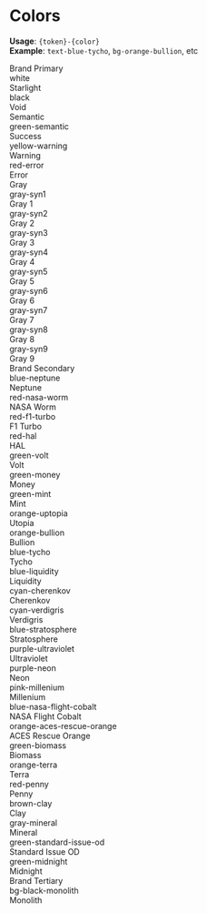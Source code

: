 

<Meta title="1. Quarks/Colors" />

<style>{`

    * { color: black }

  .subheading {
    --mediumdark: '#999999';
    font-weight: 900;
    font-size: 13px;
    color: #999;
    letter-spacing: 6px;
    line-height: 24px;
    text-transform: uppercase;
    margin-bottom: 12px;
    margin-top: 40px;
  }

  .link-list {
    display: grid;
    grid-template-columns: 1fr;
    grid-template-rows: 1fr 1fr;
    row-gap: 10px;
  }

  @media (min-width: 620px) {
    .link-list {
      row-gap: 20px;
      column-gap: 20px;
      grid-template-columns: 1fr 1fr;
    }
  }

  @media all and (-ms-high-contrast:none) {
  .link-list {
      display: -ms-grid;
      -ms-grid-columns: 1fr 1fr;
      -ms-grid-rows: 1fr 1fr;
    }
  }

  .link-item {
    display: block;
    padding: 20px 30px 20px 15px;
    border: 1px solid #00000010;
    border-radius: 5px;
    transition: background 150ms ease-out, border 150ms ease-out, transform 150ms ease-out;
    color: #333333;
    display: flex;
    align-items: flex-start;
  }

  .link-item:hover {
    border-color: #1EA7FD50;
    transform: translate3d(0, -3px, 0);
    box-shadow: rgba(0, 0, 0, 0.08) 0 3px 10px 0;
  }

  .link-item:active {
    border-color: #1EA7FD;
    transform: translate3d(0, 0, 0);
  }

  .link-item strong {
    font-weight: 700;
    display: block;
    margin-bottom: 2px;
  }
  
  .link-item img {
    height: 40px;
    width: 40px;
    margin-right: 15px;
    flex: none;
  }

  .link-item span {
    font-size: 14px;
    line-height: 20px;
  }

  .tip {
    display: inline-block;
    border-radius: 1em;
    font-size: 11px;
    line-height: 12px;
    font-weight: 700;
    background: #E7FDD8;
    color: #66BF3C;
    padding: 4px 12px;
    margin-right: 10px;
    vertical-align: top;
  }

  .tip-wrapper {
    font-size: 13px;
    line-height: 20px;
    margin-top: 40px;
    margin-bottom: 40px;
  }

  .tip-wrapper code {
    font-size: 12px;
    display: inline-block;
  }

  
`}</style>

# Colors

**Usage**: `{token}-{color}` <br/>
**Example**: `text-blue-tycho`, `bg-orange-bullion`, etc

<div className="subheading">Brand Primary</div>

<div className="grid grid-cols-3 gap-x-4" style={{height: "12rem"}}>
    <div className="border border-gray-syn2 p-2 rounded-md flex flex-col">
        <div className="bg-white rounded-sm flex-grow p-4 text-black border">white</div>
        <div className="flex-grow-0 pt-2 pb-1">Starlight</div>
    </div>
    <div className="border border-gray-syn2 p-2 rounded-md flex flex-col">
        <div className="bg-black rounded-sm flex-grow p-4 text-white">black</div>
        <div className="flex-grow-0 pt-2 pb-1">Void</div>
    </div>
</div>

<div className="subheading">Semantic</div>

<div className="grid grid-cols-3 gap-x-4" style={{height: "12rem"}}>
    <div className="border border-gray-syn2 p-2 rounded-md flex flex-col">
        <div className="bg-green-semantic rounded-sm flex-grow p-4 text-black">green-semantic</div>
        <div className="flex-grow-0 pt-2 pb-1">Success</div>
    </div>
    <div className="border border-gray-syn2 p-2 rounded-md flex flex-col">
        <div className="bg-yellow-warning rounded-sm flex-grow p-4 text-black">yellow-warning</div>
        <div className="flex-grow-0 pt-2 pb-1">Warning</div>
    </div>
    <div className="border border-gray-syn2 p-2 rounded-md flex flex-col">
        <div className="bg-red-error rounded-sm flex-grow p-4 text-white">red-error</div>
        <div className="flex-grow-0 pt-2 pb-1">Error</div>
    </div>
</div>

<div className="subheading">Gray</div>

<div className="grid grid-cols-3 grid-rows-3 gap-4" style={{height: "36rem"}}>
    <div className="border border-gray-syn2 p-2 rounded-md flex flex-col">
        <div className="bg-gray-syn1 rounded-sm flex-grow p-4 text-black">gray-syn1</div>
        <div className="flex-grow-0 pt-2 pb-1">Gray 1</div>
    </div>
    <div className="border border-gray-syn2 p-2 rounded-md flex flex-col">
        <div className="bg-gray-syn2 rounded-sm flex-grow p-4 text-black">gray-syn2</div>
        <div className="flex-grow-0 pt-2 pb-1">Gray 2</div>
    </div>
    <div className="border border-gray-syn2 p-2 rounded-md flex flex-col">
        <div className="bg-gray-syn3 rounded-sm flex-grow p-4 text-black">gray-syn3</div>
        <div className="flex-grow-0 pt-2 pb-1">Gray 3</div>
    </div>
    <div className="border border-gray-syn2 p-2 rounded-md flex flex-col">
        <div className="bg-gray-syn4 rounded-sm flex-grow p-4 text-white">gray-syn4</div>
        <div className="flex-grow-0 pt-2 pb-1">Gray 4</div>
    </div>
    <div className="border border-gray-syn2 p-2 rounded-md flex flex-col">
        <div className="bg-gray-syn5 rounded-sm flex-grow p-4 text-white">gray-syn5</div>
        <div className="flex-grow-0 pt-2 pb-1">Gray 5</div>
    </div>
    <div className="border border-gray-syn2 p-2 rounded-md flex flex-col">
        <div className="bg-gray-syn6 rounded-sm flex-grow p-4 text-white">gray-syn6</div>
        <div className="flex-grow-0 pt-2 pb-1">Gray 6</div>
    </div>
    <div className="border border-gray-syn2 p-2 rounded-md flex flex-col">
        <div className="bg-gray-syn7 rounded-sm flex-grow p-4 text-white">gray-syn7</div>
        <div className="flex-grow-0 pt-2 pb-1">Gray 7</div>
    </div>
    <div className="border border-gray-syn2 p-2 rounded-md flex flex-col">
        <div className="bg-gray-syn8 rounded-sm flex-grow p-4 text-white">gray-syn8</div>
        <div className="flex-grow-0 pt-2 pb-1">Gray 8</div>
    </div>
    <div className="border border-gray-syn2 p-2 rounded-md flex flex-col">
        <div className="bg-gray-syn9 rounded-sm flex-grow p-4 text-white">gray-syn9</div>
        <div className="flex-grow-0 pt-2 pb-1">Gray 9</div>
    </div>
</div>

<div className="subheading">Brand Secondary</div>

<div className="grid grid-cols-4 grid-rows-7 gap-4">
    <div className="border border-gray-syn2 p-2 rounded-md flex flex-col h-40">
        <div className="bg-blue-neptune rounded-sm flex-grow p-4 text-white">blue-neptune</div>
        <div className="flex-grow-0 pt-2 pb-1">Neptune</div>
    </div>
    <div className="border border-gray-syn2 p-2 rounded-md flex flex-col h-40">
        <div className="bg-red-nasa-worm rounded-sm flex-grow p-4 text-white">red-nasa-worm</div>
        <div className="flex-grow-0 pt-2 pb-1">NASA Worm</div>
    </div>
    <div className="border border-gray-syn2 p-2 rounded-md flex flex-col h-40">
        <div className="bg-red-f1-turbo rounded-sm flex-grow p-4 text-white">red-f1-turbo</div>
        <div className="flex-grow-0 pt-2 pb-1">F1 Turbo</div>
    </div>
    <div className="border border-gray-syn2 p-2 rounded-md flex flex-col h-40">
        <div className="bg-red-hal rounded-sm flex-grow p-4 text-white">red-hal</div>
        <div className="flex-grow-0 pt-2 pb-1">HAL</div>
    </div>
    <div className="border border-gray-syn2 p-2 rounded-md flex flex-col h-40">
        <div className="bg-green-volt rounded-sm flex-grow p-4 text-black">green-volt</div>
        <div className="flex-grow-0 pt-2 pb-1">Volt</div>
    </div>
    <div className="border border-gray-syn2 p-2 rounded-md flex flex-col h-40">
        <div className="bg-green-money rounded-sm flex-grow p-4 text-black">green-money</div>
        <div className="flex-grow-0 pt-2 pb-1">Money</div>
    </div>
    <div className="border border-gray-syn2 p-2 rounded-md flex flex-col h-40">
        <div className="bg-green-mint rounded-sm flex-grow p-4 text-black">green-mint</div>
        <div className="flex-grow-0 pt-2 pb-1">Mint</div>
    </div>
    <div className="border border-gray-syn2 p-2 rounded-md flex flex-col h-40">
        <div className="bg-orange-utopia rounded-sm flex-grow p-4 text-black">orange-uptopia</div>
        <div className="flex-grow-0 pt-2 pb-1">Utopia</div>
    </div>
    <div className="border border-gray-syn2 p-2 rounded-md flex flex-col h-40">
        <div className="bg-orange-bullion rounded-sm flex-grow p-4 text-white">orange-bullion</div>
        <div className="flex-grow-0 pt-2 pb-1">Bullion</div>
    </div>
    <div className="border border-gray-syn2 p-2 rounded-md flex flex-col h-40">
        <div className="bg-blue-tycho rounded-sm flex-grow p-4 text-white">blue-tycho</div>
        <div className="flex-grow-0 pt-2 pb-1">Tycho</div>
    </div>
    <div className="border border-gray-syn2 p-2 rounded-md flex flex-col h-40">
        <div className="bg-blue-liquidity rounded-sm flex-grow p-4 text-white">blue-liquidity</div>
        <div className="flex-grow-0 pt-2 pb-1">Liquidity</div>
    </div>
    <div className="border border-gray-syn2 p-2 rounded-md flex flex-col h-40">
        <div className="bg-cyan-cherenkov rounded-sm flex-grow p-4 text-black">cyan-cherenkov</div>
        <div className="flex-grow-0 pt-2 pb-1">Cherenkov</div>
    </div>
    <div className="border border-gray-syn2 p-2 rounded-md flex flex-col h-40">
        <div className="bg-cyan-verdigris rounded-sm flex-grow p-4 text-white">cyan-verdigris</div>
        <div className="flex-grow-0 pt-2 pb-1">Verdigris</div>
    </div>
    <div className="border border-gray-syn2 p-2 rounded-md flex flex-col h-40">
        <div className="bg-blue-stratosphere rounded-sm flex-grow p-4 text-black">blue-stratosphere</div>
        <div className="flex-grow-0 pt-2 pb-1">Stratosphere</div>
    </div>
    <div className="border border-gray-syn2 p-2 rounded-md flex flex-col h-40">
        <div className="bg-purple-ultraviolet rounded-sm flex-grow p-4 text-white">purple-ultraviolet</div>
        <div className="flex-grow-0 pt-2 pb-1">Ultraviolet</div>
    </div>
    <div className="border border-gray-syn2 p-2 rounded-md flex flex-col h-40">
        <div className="bg-purple-neon rounded-sm flex-grow p-4 text-white">purple-neon</div>
        <div className="flex-grow-0 pt-2 pb-1">Neon</div>
    </div>
    <div className="border border-gray-syn2 p-2 rounded-md flex flex-col h-40">
        <div className="bg-pink-millenium rounded-sm flex-grow p-4 text-white">pink-millenium</div>
        <div className="flex-grow-0 pt-2 pb-1">Millenium</div>
    </div>
    <div className="border border-gray-syn2 p-2 rounded-md flex flex-col h-40">
        <div className="bg-blue-nasa-flight-cobalt rounded-sm flex-grow p-4 text-white">blue-nasa-flight-cobalt</div>
        <div className="flex-grow-0 pt-2 pb-1">NASA Flight Cobalt</div>
    </div>
    <div className="border border-gray-syn2 p-2 rounded-md flex flex-col h-40">
        <div className="bg-orange-aces-rescue-orange rounded-sm flex-grow p-4 text-white">orange-aces-rescue-orange</div>
        <div className="flex-grow-0 pt-2 pb-1">ACES Rescue Orange</div>
    </div>
    <div className="border border-gray-syn2 p-2 rounded-md flex flex-col h-40">
        <div className="bg-green-biomass rounded-sm flex-grow p-4 text-white">green-biomass</div>
        <div className="flex-grow-0 pt-2 pb-1">Biomass</div>
    </div>
    <div className="border border-gray-syn2 p-2 rounded-md flex flex-col h-40">
        <div className="bg-orange-terra rounded-sm flex-grow p-4 text-white">orange-terra</div>
        <div className="flex-grow-0 pt-2 pb-1">Terra</div>
    </div>
    <div className="border border-gray-syn2 p-2 rounded-md flex flex-col h-40">
        <div className="bg-red-penny rounded-sm flex-grow p-4 text-white">red-penny</div>
        <div className="flex-grow-0 pt-2 pb-1">Penny</div>
    </div>
    <div className="border border-gray-syn2 p-2 rounded-md flex flex-col h-40">
        <div className="bg-brown-clay rounded-sm flex-grow p-4 text-white">brown-clay</div>
        <div className="flex-grow-0 pt-2 pb-1">Clay</div>
    </div>
    <div className="border border-gray-syn2 p-2 rounded-md flex flex-col h-40">
        <div className="bg-gray-mineral rounded-sm flex-grow p-4 text-black">gray-mineral</div>
        <div className="flex-grow-0 pt-2 pb-1">Mineral</div>
    </div>
    <div className="border border-gray-syn2 p-2 rounded-md flex flex-col h-40">
        <div className="bg-green-standard-issue-od rounded-sm flex-grow p-4 text-white">green-standard-issue-od</div>
        <div className="flex-grow-0 pt-2 pb-1">Standard Issue OD</div>
    </div>
    <div className="border border-gray-syn2 p-2 rounded-md flex flex-col h-40">
        <div className="bg-green-midnight rounded-sm flex-grow p-4 text-white">green-midnight</div>
        <div className="flex-grow-0 pt-2 pb-1">Midnight</div>
    </div>
    
</div>

<div className="subheading">Brand Tertiary</div>

<div className="grid grid-cols-3 gap-x-4" style={{height: "12rem"}}>
    <div className="border border-gray-syn2 p-2 rounded-md flex flex-col">
        <div className="bg-black-monolith rounded-sm flex-grow p-4 text-white">bg-black-monolith</div>
        <div className="flex-grow-0 pt-2 pb-1">Monolith</div>
    </div>
</div>